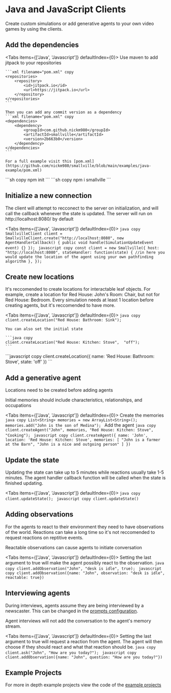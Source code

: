 # Java and JavaScript Clients
Create custom simulations or add generative agents to your own video games by using the clients.

## Add the dependencies


<Tabs items={['Java', 'Javascript']} defaultIndex={0}>
  <Tab>
    Use maven to add jitpack to your repositories

    ```xml filename="pom.xml" copy
    <repositories>
        <repository>
            <id>jitpack.io</id>
            <url>https://jitpack.io</url>
        </repository>
    </repositories>
    ```

    Then you can add any commit version as a dependency
    ```xml filename="pom.xml" copy
    <dependencies>
        <dependency>
            <groupId>com.github.nickm980</groupId>
            <artifactId>smallville</artifactId>
            <version>2b663b0</version>
        </dependency>
    </dependencies>
    ```

    For a full example visit this [pom.xml](https://github.com/nickm980/smallville/blob/main/examples/java-example/pom.xml)
  </Tab>
  <Tab>
    ```sh copy
    npm init
    ```
    ```sh copy
    npm i smallville
    ```
  </Tab>
</Tabs>

## Initialize a new connection
The client will attempt to recconect to the server on initialization, and will call the callback whenever the state is updated. The server will run on http://localhost:8080/ by default

<Tabs items={['Java', 'Javascript']} defaultIndex={0}>
  <Tab>
    ```java copy
    SmallvilleClient client = SmallvilleClient.create("http://localhost:8080", new AgentHandlerCallback() {
        public void handle(SimulationUpdateEvent event) {}
    });
    ```
  </Tab>
  <Tab>
    ```javascript copy
    const client = new Smallville({
        host: "http://localhost:8080",
        stateHandler: function(state) {
            //in here you would update the location of the agent using your own pathfinding algorithm
        },
    });
    ```
  </Tab>
</Tabs>

## Create new locations
It's reccomended to create locations for interactable leaf objects. For example, create a location for Red House: John's Room: Chair, 
but not for Red House: Bedroom. Every simulation needs at least 1 location before creating agents, but it's reccomended to have more.

<Tabs items={['Java', 'Javascript']} defaultIndex={0}>
  <Tab>
    ```java copy
    client.createLocation("Red House: Bathroom: Sink");
    ```

    You can also set the initial state

    ```java copy
    client.createLocation("Red House: Kitchen: Stove",  "off");
    ```

  </Tab>
  <Tab>
    ```javascript copy
    client.createLocation({
        name: 'Red House: Bathroom: Stove',
        state: 'off'
    })
    ```
  </Tab>
</Tabs>

## Add a generative agent
<Callout type="info">
 Locations need to be created before adding agents
</Callout>

Initial memories should include characteristics, relationships, and occupations

<Tabs items={['Java', 'Javascript']} defaultIndex={0}>
  <Tab>
    Create the memories
    ```java copy
    List<String> memories = new ArrayList<String>();
    memories.add("John is the son of Medina");
    ```
    Add the agent
    ```java copy
    client.createAgent("John", memories, "Red House: Kitchen: Stove", "Cooking");
    ```
  </Tab>
  <Tab>
    ```javascript copy
    client.createAgent({
      name: 'John',
      location: 'Red House: Kitchen: Stove',
      memories: [
        "John is a farmer at the Barn",
        "John is a nice and outgoing person"
      ]
    })
    ```
  </Tab>
</Tabs>

## Update the state
Updating the state can take up to 5 minutes while reactions usually take 1-5 minutes. The agent handler callback function will be called when the state is finished updating.

<Tabs items={['Java', 'Javascript']} defaultIndex={0}>
  <Tab>
    ```java copy
    client.updateState();
    ```
  </Tab>
  <Tab>
    ```javascript copy
    client.updateState()
    ```
  </Tab>
</Tabs>

## Adding observations
For the agents to react to their environment they need to have observations of the world.
Reactions can take a long time so it's not reccomended to request reactions on reptitive events. 

Reactable observations can cause agents to initiate conversation

<Tabs items={['Java', 'Javascript']} defaultIndex={0}>
  <Tab>
    Setting the last argument to true will make the agent possibly react to the observation.
    ```java copy
    client.addObservation("John", "desk is idle", true);
    ```
  </Tab>
  <Tab>
    ```javascript copy
    client.addObservation({name: "John", observation: "desk is idle", reactable: true})
    ```
  </Tab>
</Tabs>

## Interviewing agents
During interviews, agents assume they are being interviewed by a newscaster. This can be changed in the [prompts configuration](/docs/configuration/prompt-configuration).

<Callout type="info">
Agent interviews will not add the conversation to the agent's memory stream.
</Callout>

<Tabs items={['Java', 'Javascript']} defaultIndex={0}>
  <Tab>
    Setting the last argument to true will request a reaction from the agent. The agent will then choose if they should react and what that reaction should be.
    ```java copy
    client.ask("John", "How are you today?");
    ```
  </Tab>
  <Tab>
    ```javascript copy
    client.addObservation({name: "John", question: "How are you today?"})
    ```
  </Tab>
</Tabs>

## Example Projects
For more in depth example projects view the code of the [example projects](https://github.com/nickm980/smallville/tree/main/examples)